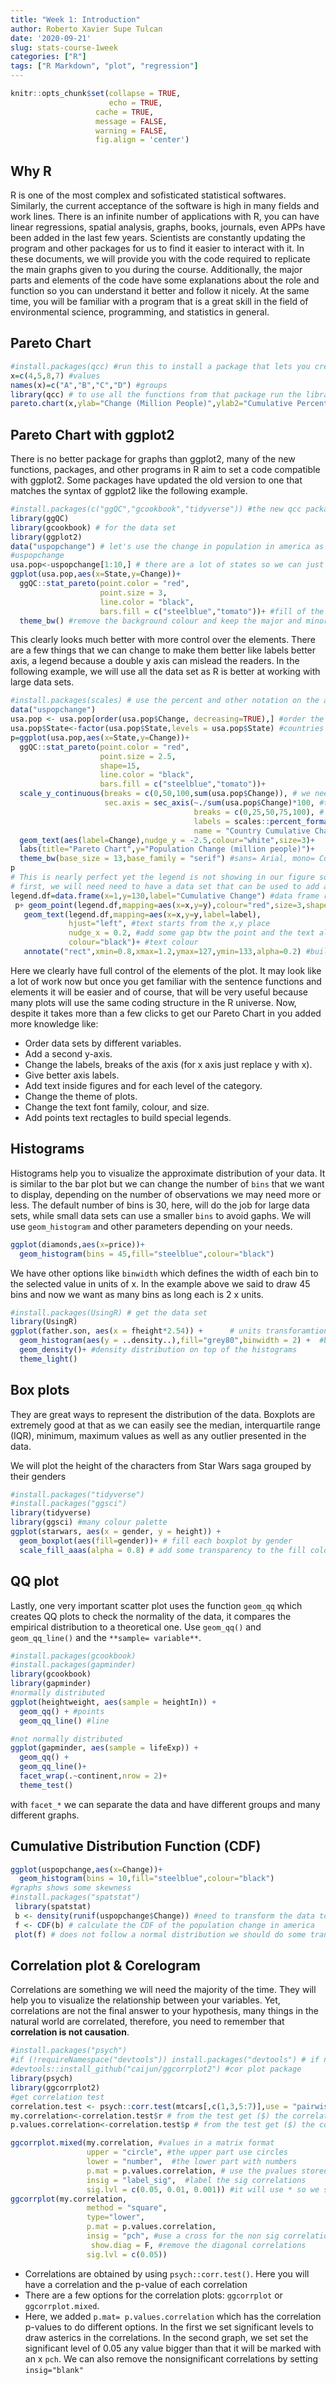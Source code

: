 ```yaml
---
title: "Week 1: Introduction"
author: Roberto Xavier Supe Tulcan
date: '2020-09-21'
slug: stats-course-1week
categories: ["R"]
tags: ["R Markdown", "plot", "regression"]
---
```

```r
knitr::opts_chunk$set(collapse = TRUE,
                      echo = TRUE,
                   cache = TRUE,
                   message = FALSE,
                   warning = FALSE,
                   fig.align = 'center')
```

## Why R

R is one of the most complex and sofisticated statistical softwares. Similarly, the current acceptance of the software is high in many fields and work lines. There is an infinite number of applications with R, you can have linear regressions, spatial analysis, graphs, books, journals, even APPs have been added in the last few years. Scientists are constantly updating the program and other packages for us to find it easier to interact with it. 
In these documents, we will provide you with the code required to replicate the main graphs given to you during the course. Additionally, the major parts and elements of the code have some explanations about the role and function so you can understand it better and follow it nicely. At the same time, you will be familiar with a program that is a great skill in the field of environmental science, programming, and statistics in general.

## Pareto Chart
```r
#install.packages(qcc) #run this to install a package that lets you create the graph
x=c(4,5,8,7) #values
names(x)=c("A","B","C","D") #groups
library(qcc) # to use all the functions from that package run the library(package_name) once per session
pareto.chart(x,ylab="Change (Million People)",ylab2="Cumulative Percentage")
```

## Pareto Chart with ggplot2 

There is no better package for graphs than ggplot2, many of the new functions, packages, and other programs in R aim to set a code compatible with ggplot2. Some packages have updated the old version to one that matches the syntax of ggplot2 like the following example.

```r
#install.packages(c("ggQC","gcookbook","tidyverse")) #the new qcc package for ggplot graphs
library(ggQC)  
library(gcookbook) # for the data set
library(ggplot2)  
data("uspopchange") # let's use the change in population in america as and example
#uspopchange
usa.pop<-uspopchange[1:10,] # there are a lot of states so we can just take the first 10 states for the example data set
ggplot(usa.pop,aes(x=State,y=Change))+
  ggQC::stat_pareto(point.color = "red", 
                    point.size = 3, 
                    line.color = "black",
                    bars.fill = c("steelblue","tomato"))+ #fill of the bars is continous therefore you need to set the first and last and you will get a gradient for all the bars 
  theme_bw() #remove the background colour and keep the major and minor axis and some other plot structures 
```

This clearly looks much better with more control over the elements. There are a few things that we can change to make them better like labels better axis, a legend because a double y axis can mislead the readers. In the following example, we will use all the data set as R is better at working with large data sets. 

```r
#install.packages(scales) # use the percent and other notation on the axis
data("uspopchange")
usa.pop <- usa.pop[order(usa.pop$Change, decreasing=TRUE),] #order the data set by the values of Change in a decreasing order
usa.pop$State<-factor(usa.pop$State,levels = usa.pop$State) #countries labels in the right place
p=ggplot(usa.pop,aes(x=State,y=Change))+
  ggQC::stat_pareto(point.color = "red", 
                    point.size = 2.5, 
                    shape=15,
                    line.color = "black",
                    bars.fill = c("steelblue","tomato"))+
  scale_y_continuous(breaks = c(0,50,100,sum(usa.pop$Change)), # we need to control the left y axis breaks
                     sec.axis = sec_axis(~./sum(usa.pop$Change)*100, #this is Cumulative Sum(y)/sum(all states in change)*100 (%)
                                         breaks = c(0,25,50,75,100), # which breaks do you want to show
                                         labels = scales::percent_format(scale = 1), #from the package scales use :: percent, we need to use percent_format(scale=1) because transform the axis in 100 already 
                                         name = "Country Cumulative Change"))+ # give it a name
  geom_text(aes(label=Change),nudge_y = -2.5,colour="white",size=3)+ 
  labs(title="Pareto Chart",y="Population Change (million people)")+
  theme_bw(base_size = 13,base_family = "serif") #sans= Arial, mono= Courier, serif= Times New Roman
p
# This is nearly perfect yet the legend is not showing in our figure so we can add it ourselfs
# first, we will need need to have a data set that can be used to add a legend to the figure
legend.df=data.frame(x=1,y=130,label="Cumulative Change") #data frame required by ggplot2
 p+ geom_point(legend.df,mapping=aes(x=x,y=y),colour="red",size=3,shape=15)+ #point 
   geom_text(legend.df,mapping=aes(x=x,y=y,label=label),
             hjust="left", #text starts from the x,y place
             nudge_x = 0.2, #add some gap btw the point and the text along the x axis
             colour="black")+ #text colour
   annotate("rect",xmin=0.8,xmax=1.2,ymax=127,ymin=133,alpha=0.2) #build a box to avoid confusion

```

Here we clearly have full control of the elements of the plot. It may look like a lot of work now but once you get familiar with the sentence functions and elements it will be easier and of course, that will be very useful because many plots will use the same coding structure in the R universe. Now, despite it takes more than a few clicks to get our Pareto Chart in you added more knowledge like:

* Order data sets by different variables.
* Add a second y-axis.
* Change the labels, breaks of the axis (for x axis just replace y with x).
* Give better axis labels.
* Add text inside figures and for each level of the category.
* Change the theme of plots.
* Change the text font family, colour, and size.
* Add points text rectagles to build special legends.

## Histograms

Histograms help you to visualize the approximate distribution of your data. It is similar to the bar plot but we can change the number of `bins` that we want to display, depending on the number of observations we may need more or less. The default number of bins is 30, here, will do the job for large data sets, while small data sets can use a smaller `bins` to avoid gaphs. We will use `geom_histogram` and other parameters depending on your needs.

```r
ggplot(diamonds,aes(x=price))+
  geom_histogram(bins = 45,fill="steelblue",colour="black")
```

We have other options like `binwidth` which defines the width of each bin to the selected value in units of x. In the example above we said to draw 45 bins and now we want as many bins as long each is 2 x units. 

```r
#install.packages(UsingR) # get the data set
library(UsingR)
ggplot(father.son, aes(x = fheight*2.54)) +      # units transforamtion                     
  geom_histogram(aes(y = ..density..),fill="grey80",binwidth = 2) +  #bins each 2cm height
  geom_density()+ #density distribution on top of the histograms
  theme_light()
```


## Box plots

They are great ways to represent the distribution of the data. Boxplots are extremely good at that as we can easily see the median, interquartile range (IQR), minimum, maximum values as well as any outlier presented in the data.

We will plot the height of the characters from Star Wars saga grouped by their genders

```r
#install.packages("tidyverse")
#install.packages("ggsci")
library(tidyverse)
library(ggsci) #many colour palette
ggplot(starwars, aes(x = gender, y = height)) +
  geom_boxplot(aes(fill=gender))+ # fill each boxplot by gender 
  scale_fill_aaas(alpha = 0.8) # add some transparency to the fill colour 0.2
```

## QQ plot

Lastly, one very important scatter plot uses the function `geom_qq` which creates QQ plots to check the normality of the data, it compares the empirical distribution to a theoretical one. Use `geom_qq()` and `geom_qq_line()` and the ``**sample= variable**``. 

```r
#install.packages(gcookbook)
#install.packages(gapminder)
library(gcookbook)
library(gapminder)
#normally distributed
ggplot(heightweight, aes(sample = heightIn)) +
  geom_qq() + #points 
  geom_qq_line() #line

#not normally distributed 
ggplot(gapminder, aes(sample = lifeExp)) +
  geom_qq() +
  geom_qq_line()+
  facet_wrap(.~continent,nrow = 2)+
  theme_test()
```

with `facet_*` we can separate the data and have different groups and many different graphs.

## Cumulative Distribution Function (CDF)


```r
ggplot(uspopchange,aes(x=Change))+
  geom_histogram(bins = 10,fill="steelblue",colour="black") 
#graphs shows some skewness 
#install.packages("spatstat")
 library(spatstat)
 b <- density(runif(uspopchange$Change)) #need to transform the data to 
 f <- CDF(b) # calculate the CDF of the population change in america
 plot(f) # does not follow a normal distribution we should do some transformations
```

## Correlation plot & Corelogram 

Correlations are something we will need the majority of the time. They will help you to visualize the relationship between your variables. Yet, correlations are not the final answer to your hypothesis, many things in the natural world are correlated, therefore, you need to remember that **correlation is not causation**. 

```r
#install.packages("psych")
#if (!requireNamespace("devtools")) install.packages("devtools") # if new to R run this line too, you will be able to obtain some packages created by the comunity 
#devtools::install_github("caijun/ggcorrplot2") #cor plot package
library(psych)
library(ggcorrplot2)
#get correlation test
correlation.test <- psych::corr.test(mtcars[,c(1,3,5:7)],use = "pairwise",method = "spearman")
my.correlation<-correlation.test$r # from the test get ($) the correlation values
p.values.correlation<-correlation.test$p # from the test get ($) the correlation p values

ggcorrplot.mixed(my.correlation, #values in a matrix format
                 upper = "circle", #the upper part use circles
                 lower = "number",  #the lower part with numbers
                 p.mat = p.values.correlation, # use the pvalues stored in p.values.correlation
                 insig = "label_sig",  #label the sig correlations
                 sig.lvl = c(0.05, 0.01, 0.001)) #it will use * so we set the levels
ggcorrplot(my.correlation, 
                 method = "square", 
                 type="lower",
                 p.mat = p.values.correlation, 
                 insig = "pch", #use a cross for the non sig correlations
                  show.diag = F, #remove the diagonal correlations
                 sig.lvl = c(0.05))


```

* Correlations are obtained by using  `psych::corr.test()`. Here you will have a correlation and the p-value of each correlation
* There are a few options for the correlation plots: `ggcorrplot` or `ggcorrplot.mixed`.
* Here, we added `p.mat= p.values.correlation` which has the correlation p-values to do different options. In the first we set significant levels to draw asterics in the correlations. In the second graph, we set set the significant level of 0.05 any value bigger than that it will be marked with an x `pch`. We can also remove the nonsignificant correlations by setting `insig="blank"`
